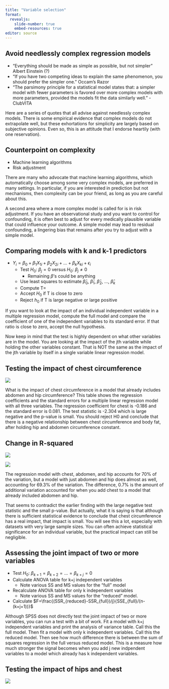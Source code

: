 ```yaml
---
title: "Variable selection"
format: 
  revealjs:
    slide-number: true
    embed-resources: true
editor: source
---
```


## Avoid needlessly complex regression models

-   "Everything should be made as simple as possible, but not simpler" Albert Einstein (?)
-   "If you have two competing ideas to explain the same phenomenon, you should prefer the simpler one." Occam's Razor
-   "The parsimony principle for a statistical model states that: a simpler model with fewer parameters is favored over more complex models with more parameters, provided the models fit the data similarly well." - ClubVITA

::: notes
Here are a series of quotes that all advise against needlessly complex models. There is some empirical evidence that complex models do not extrapolate well, but these exhortations for simplicity are largely based on subjective opinions. Even so, this is an attitude that I endorse heartily (with one reservation).
:::

## Counterpoint on complexity

-   Machine learning algorithms
-   Risk adjustment

::: notes
There are many who advocate that machine learning algorithms, which automatically choose among some very complex models, are preferred in many settings. In particular, if you are interested in prediction but not mechanisms, then complexity can be your friend, as long as you are careful about this.

A second area where a more complex model is called for is in risk adjustment. If you have an observational study and you want to control for confounding, it is often best to adjust for every medically plausible variable that could influence your outcome. A simple model may lead to residual confounding, a lingering bias that remains after you try to adjust with a simple model.
:::

## Comparing models with k and k-1 predictors

-   $Y_i=\beta_0+\beta_1 X_{1i}+\beta_2 X_{2i}+...+\beta_k X_{ki}+\epsilon_i$
    -   Test $H_0:\ \beta_j=0$ versus $H_0:\ \beta_j \ne 0$
        -   Remaining $\beta$'s  could be anything
    -   Use least squares to estimate $\hat\beta_0,\ \hat\beta_1,\ \hat\beta_2,\ ...,\ \hat\beta_k$
    -   Compute T=\frac{\hat\beta_j}{se(\hat\beta_j)}
    -   Accept $H_0$ if T is close to zero
    -   Reject $h_0$ if T is large negative or large positive
    
::: notes    
If you want to look at the impact of an individual independent variable in a multiple regression model, compute the full model and compare the coefficient of one of the independent variables to its standard error. If that ratio is close to zero, accept the null hypothesis.

Now keep in mind that the test is highly dependent on what other variables are in the model. You are looking at the impact of the jth variable while holding the other variables constant. That is NOT the same as the impact of the jth variable by itself in a single variable linear regression model.
:::

## Testing the impact of chest circumference

![](images/regression-coefficients-01.png)

::: notes
What is the impact of chest circumference in a model that already includes abdomen and hip circumference? This table shows the regression coefficients and the standard errors for a multiple linear regression model with all three variables. The regression coefficient for chest is -0.186 and the standard error is 0.081. The test statistic is -2.304 which is large negative and the p-value is small. You should reject H0 and conclude that there is a negative relationship between chest circumference and body fat, after holding hip and abdomen circumference constant.
:::

## Change in R-squared

![](images/r-squared-01.png)

![](images/r-squared-02.png)

::: notes
The regression model with chest, abdomen, and hip accounts for 70% of the variation, but a model with just abdomen and hip does almost as well, accounting for 69.3% of the variation. The difference, 0.7% is the amount of additional variation accounted for when you add chest to a model that already included abdomen and hip.

That seems to contradict the earlier finding with the large negative test statistic and the small p-value. But actually, what it is saying is that although there is sufficient statistical evidence to conclude that chest circumference has a real impact, that impact is small. You will see this a lot, especially with datasets with very large sample sizes. You can often achieve statistical significance for an individual variable, but the practical impact can still be negligible.  
:::

## Assessing the joint impact of two or more variables

-   Test $H_0:\ \beta_{k+1}=\beta_{k+2}=...=\beta_{k+j}=0$
-   Calculate ANOVA table for k+j independent variables
    -   Note various SS and MS values for the "full" model
-   Recalculate ANOVA table for only k independent variables
    -   Note various SS and MS values for the "reduced" model.
-   Calculate $F=\frac{(SSR_{reduced}-SSR_{full})/j}{SSE_{full}/(n-(k+j+1))}$

::: notes
Although SPSS does not directly test the joint impact of two or more variables, you can run a test with a bit of work. Fit a model with k+j independent variables and print the analysis of variance table. Call this the full model. Then fit a model with only k independent variables. Call this the reduced model. Then see how much difference there is between the sum of squares regression in the full versus reduced model. This is a measure how much stronger the signal becomes when you add j new indpendent variables to a model which already has k independent variables.
:::

## Testing the impact of hips and chest

![](images/anova-table-02.png)

::: notes

:::